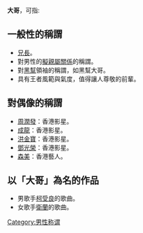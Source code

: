 '''大哥'''，可指:

== 一般性的稱謂 ==
*[[兄長|兄長]]。
*對男性的[[擬親屬關係|擬親屬關係]]的稱謂。
*對[[黑幫|黑幫]]領袖的稱謂，如黑幫大哥。
*具有王者風範與氣度，值得讓人尊敬的前輩。

== 對偶像的稱謂 ==
*[[周潤發|周潤發]]：香港影星。
*[[成龍|成龍]]：香港影星。
*[[洪金寶|洪金寶]]：香港影星。
*[[鄧光榮|鄧光榮]]：香港影星。
*[[森美|森美]]：香港藝人。

== 以「大哥」為名的作品 ==
*男歌手[[柯受良|柯受良]]的歌曲。
*女歌手[[衛蘭|衛蘭]]的歌曲。

{{disambig|cat=二字消歧义}}
[[Category:男性称谓|Category:男性称谓]]